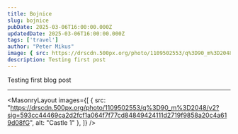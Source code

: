 ```yaml
---
title: Bojnice
slug: bojnice
pubDate: 2025-03-06T16:00:00.000Z
updatedDate: 2025-03-06T16:00:00.000Z
tags: ['travel']
author: "Peter Mikus"
image: { src: https://drscdn.500px.org/photo/1109502553/q%3D90_m%3D2048/v2?sig=593cc44469ca2d2fcf1a064f7f77cd84849424111d2719f9858a20c4a619d08f, alt: Castle, positionx: 30%, positiony: 20%}
description: Testing first post
---
```


Testing first blog post

---

<MasonryLayout images={[
    { src: "https://drscdn.500px.org/photo/1109502553/q%3D90_m%3D2048/v2?sig=593cc44469ca2d2fcf1a064f7f77cd84849424111d2719f9858a20c4a619d08fG", alt: "Castle 1" },
]} />
